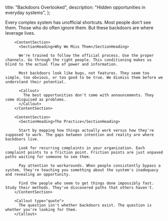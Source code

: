 
  title: "Backdoors Overlooked",
  description: "Hidden opportunities in everyday systems",
};

<ArticleTemplate>
        <Lead>
          Every complex system has unofficial shortcuts. Most people don't see them. Those who do often ignore them. But these backdoors are where leverage lives.
        </Lead>

        <ContentSection>
          <SectionHeading>Why We Miss Them</SectionHeading>

          We're trained to follow the official process. Use the proper channels. Go through the right people. This conditioning makes us blind to the actual flow of power and information.

          Most backdoors look like bugs, not features. They seem too simple, too obvious, or too good to be true. We dismiss them before we understand their potential.

          <Callout>
            The best opportunities don't come with announcements. They come disguised as problems.
          </Callout>
        </ContentSection>

        <ContentSection>
          <SectionHeading>The Practice</SectionHeading>

          Start by mapping how things actually work versus how they're supposed to work. The gaps between intention and reality are where backdoors live.

          Look for recurring complaints in your organization. Each complaint points to a friction point. Friction points are just unpaved paths waiting for someone to see them.

          Pay attention to workarounds. When people consistently bypass a system, they're teaching you something about the system's inadequacy and revealing an opportunity.

          Find the people who seem to get things done impossibly fast. Study their methods. They've discovered paths that others haven't.
        </ContentSection>

        <Callout type="quote">
          The question isn't whether backdoors exist. The question is whether you're looking for them.
        </Callout>

</ArticleTemplate>
